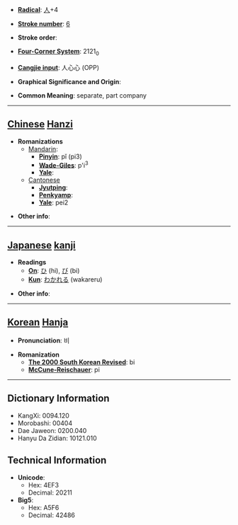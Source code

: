 * '''[[Wiktionary:Chinese radical index| Radical]]''': [[Wiktionary:Chinese radical index 人|人]]+4

* '''[[Wiktionary:Chinese total strokes index|Stroke number]]''': [[Wiktionary:Chinese total strokes index 6|6]]

* '''Stroke order''': 

* '''[[Wiktionary:Chinese four corner index|Four-Corner System]]''': 2121<sub>0</sub>

* '''[[Wiktionary:Chinese Cangjie index|Cangjie input]]''': 人心心 (OPP)

* '''Graphical Significance and Origin''': 

* '''Common Meaning''': separate, part company

----

== [[Chinese]] [[Hanzi]] ==

* '''Romanizations'''
** [[Mandarin]]:
*** '''[[Pinyin]]''': pǐ (pi3)
*** '''[[Wade-Giles]]''': p'i<sup>3</sup>
*** '''[[Yale]]''': 
**[[Cantonese]]
***'''[[Jyutping]]''':
***'''[[Penkyamp]]''': 
***'''[[Yale]]''': pei2

* '''Other info''': 

----

== [[Japanese]] [[kanji]] ==

* '''Readings'''
** '''[[On]]''': [[ひ]] (hi), [[び]] (bi)
** '''[[Kun]]''': [[わかれる]] (wakareru)

* '''Other info''':  

----

== [[Korean]] [[Hanja]] ==

* '''Pronunciation''': 비

* '''Romanization'''
** '''[[The 2000 South Korean Revised Romanization|The 2000 South Korean Revised]]''': bi
** '''[[McCune-Reischauer]]''': pi

----

== Dictionary Information ==

* KangXi: 0094.120
* Morobashi: 00404
* Dae Jaweon: 0200.040
* Hanyu Da Zidian: 10121.010

== Technical Information ==

* '''Unicode''':
** Hex: 4EF3
** Decimal: 20211
* '''Big5''':
** Hex: A5F6
** Decimal: 42486